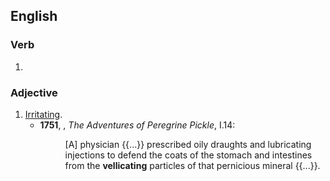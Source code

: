 ==English==

===Verb===
{{head|en|verb form}}

# {{present participle of|en|vellicate|nocat=1}}

===Adjective===
{{en-adj}}

# [[irritating|Irritating]].
#*'''1751''', {{w|Tobias Smollett}}, ''The Adventures of Peregrine Pickle'', I.14:
#*:[A] physician {{...}} prescribed oily draughts and lubricating injections to defend the coats of the stomach and intestines from the '''vellicating''' particles of that pernicious mineral {{...}}.